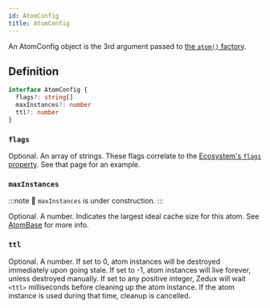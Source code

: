 ```yaml
---
id: AtomConfig
title: AtomConfig
---
```


An AtomConfig object is the 3rd argument passed to [the `atom()` factory](../factories/atom).

## Definition

```ts
interface AtomConfig {
  flags?: string[]
  maxInstances?: number
  ttl?: number
}
```

### `flags`

Optional. An array of strings. These flags correlate to the [Ecosystem's `flags` property](../classes/Ecosystem#flags). See that page for an example.

### `maxInstances`

:::note
🚧 `maxInstances` is under construction.
:::

Optional. A number. Indicates the largest ideal cache size for this atom. See [AtomBase](../classes/AtomBase#maxinstances) for more info.

### `ttl`

Optional. A number. If set to 0, atom instances will be destroyed immediately upon going stale. If set to -1, atom instances will live forever, unless destroyed manually. If set to any positive integer, Zedux will wait `<ttl>` milliseconds before cleaning up the atom instance. If the atom instance is used during that time, cleanup is cancelled.
